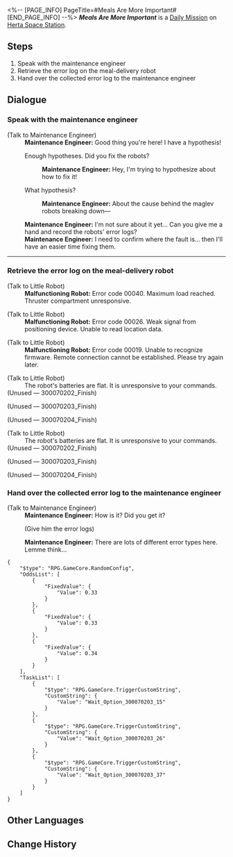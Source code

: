 <%-- [PAGE_INFO]
PageTitle=#Meals Are More Important#
[END_PAGE_INFO] --%>
{{Stub|Dialogue.}}
{{Mission Infobox
|id            = 3000702
|title         = 
|image         = <!--Mission Meals Are More Important.png-->
|type          = Daily
|event_name    = 
|chapter       = 
|requirements  = {{subst:void|<!--Unknown: {"Type":"Manual"}-->}}
|summary       = <!--official mission summary from Fate's Atlas-->
|characters    = Maintenance Engineer; Malfunctioning Robot; Trailblazer
|startLocation = [[Herta Space Station]] - [[Base Zone]]
|world         = Herta Space Station
|area          = Base Zone
|prev          = 
|next          = 
|rewards       = Credit*5,000
}}
'''''Meals Are More Important''''' is a [[Daily Mission]] on [[Herta Space Station]].

==Steps==
# Speak with the maintenance engineer
# Retrieve the error log on the meal-delivery robot
# Hand over the collected error log to the maintenance engineer

<!--
==Gameplay Notes==

--><!--
==Trial Character==

-->
==Dialogue==
{{Stub Dialogue}}

===Speak with the maintenance engineer{{subst:void|<!--300070201-->}}===
{{Mission Description|type=daily|location=Base Zone|The maintenance engineer has a new idea about the meal-delivery robot's malfunction. He asks you to obtain the error log on the robot to verify if his guess is accurate.}}
{{Dialogue Start}}

;(Talk to Maintenance Engineer)
:'''Maintenance Engineer:''' Good thing you're here! I have a hypothesis!
:{{DIcon|Arrow}} Enough hypotheses. Did you fix the robots?
::'''Maintenance Engineer:''' Hey, I'm trying to hypothesize about how to fix it!
:{{DIcon|Arrow}} What hypothesis?
::'''Maintenance Engineer:''' About the cause behind the maglev robots breaking down&mdash;
:'''Maintenance Engineer:''' I'm not sure about it yet... Can you give me a hand and record the robots' error logs?
:'''Maintenance Engineer:''' I need to confirm where the fault is... then I'll have an easier time fixing them.
----
{{Dialogue End}}

===Retrieve the error log on the meal-delivery robot{{subst:void|<!--300070208-->}}===
{{Dialogue Start}}

;(Talk to Little Robot)
:'''Malfunctioning Robot:''' Error code 00040. Maximum load reached. Thruster compartment unresponsive.

;(Talk to Little Robot)
:'''Malfunctioning Robot:''' Error code 00026. Weak signal from positioning device. Unable to read location data.

;(Talk to Little Robot)
:'''Malfunctioning Robot:''' Error code 00019. Unable to recognize firmware. Remote connection cannot be established. Please try again later.


;(Talk to Little Robot)
:The robot's batteries are flat. It is unresponsive to your commands.
;(Unused &mdash; 300070202_Finish)


;(Unused &mdash; 300070203_Finish)


;(Unused &mdash; 300070204_Finish)



;(Talk to Little Robot)
:The robot's batteries are flat. It is unresponsive to your commands.
;(Unused &mdash; 300070202_Finish)


;(Unused &mdash; 300070203_Finish)


;(Unused &mdash; 300070204_Finish)

{{Dialogue End}}

===Hand over the collected error log to the maintenance engineer{{subst:void|<!--300070207-->}}===
{{Dialogue Start}}

;(Talk to Maintenance Engineer)
:'''Maintenance Engineer:''' How is it? Did you get it?
:{{DIcon|Arrow}} (Give him the error logs)
:'''Maintenance Engineer:''' There are lots of different error types here. Lemme think...
<pre>{
	"$type": "RPG.GameCore.RandomConfig",
	"OddsList": [
		{
			"FixedValue": {
				"Value": 0.33
			}
		},
		{
			"FixedValue": {
				"Value": 0.33
			}
		},
		{
			"FixedValue": {
				"Value": 0.34
			}
		}
	],
	"TaskList": [
		{
			"$type": "RPG.GameCore.TriggerCustomString",
			"CustomString": {
				"Value": "Wait_Option_300070203_15"
			}
		},
		{
			"$type": "RPG.GameCore.TriggerCustomString",
			"CustomString": {
				"Value": "Wait_Option_300070203_26"
			}
		},
		{
			"$type": "RPG.GameCore.TriggerCustomString",
			"CustomString": {
				"Value": "Wait_Option_300070203_37"
			}
		}
	]
}</pre>
{{Dialogue End}}

==Other Languages==
{{Other Languages
|en   = Meals Are More Important
|zhs  = 吃饭要紧
|zht  = 吃飯要緊
|ja   = 食事は大事
|ko   = 끼니는 중요하지
|es   = La comida es muy importante
|fr   = L'aile et la cuisse
|ru   = Главное - еда
|th   = มื้ออาหารใครว่าไม่สำคัญ
|vi   = Ăn Uống Quan Trọng
|de   = Mahlzeiten sind wichtiger
|id   = Makan Itu Penting
|pt   = Refeições São Muito Importantes
}}

==Change History==
{{Change History|1.0}}
